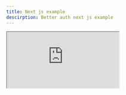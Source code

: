 ```yaml
---
title: Next js example
descirption: Better auth next js example
---
```


<iframe src="https://codesandbox.io/p/github/Bekacru/better-auth-demo/main?hidedevtools=1&codemirror=1&fontsize=14&theme=dark"
     style={
        {
          width: "100%",
          height: "500px",
          border: 0,
          borderRadius: "4px",
          overflow: "hidden"
        }
     }
     title="Bekacru/better-auth-demo/draft/awesome-chihiro"
     allow="accelerometer; ambient-light-sensor; camera; encrypted-media; geolocation; gyroscope; hid; microphone; midi; payment; usb; vr; xr-spatial-tracking"
     sandbox="allow-forms allow-modals allow-popups allow-presentation allow-same-origin allow-scripts"
   ></iframe>